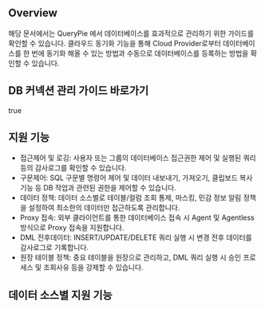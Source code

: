 ## Overview
해당 문서에서는 QueryPie 에서 데이터베이스를 효과적으로 관리하기 위한 가이드를 확인할 수 있습니다. 클라우드 동기화 기능을 통해 Cloud Provider로부터 데이터베이스를 한 번에 동기화 해올 수 있는 방법과 수동으로 데이터베이스를 등록하는 방법을 확인할 수 있습니다.

## DB 커넥션 관리 가이드 바로가기
true
## 지원 기능
* 접근제어 및 로깅: 사용자 또는 그룹의 데이터베이스 접근권한 제어 및 실행된 쿼리 등의 감사로그를 확인할 수 있습니다.
* 구문제어: SQL 구문별 명령어 제어 및 데이터 내보내기, 가져오기, 클립보드 복사 기능 등 DB 작업과 관련된 권한을 제어할 수 있습니다.
* 데이터 정책: 데이터 소스별로 테이블/컬럼 조회 통제, 마스킹, 민감 정보 알림 정책을 설정하여 최소한의 데이터만 접근하도록 관리합니다.
* Proxy 접속: 외부 클라이언트를 통한 데이터베이스 접속 시 Agent 및 Agentless 방식으로 Proxy 접속을 지원합니다.
* DML 전후데이터: INSERT/UPDATE/DELETE 쿼리 실행 시 변경 전후 데이터를 감사로그로 기록합니다.
* 원장 테이블 정책: 중요 테이블을 원장으로 관리하고, DML 쿼리 실행 시 승인 프로세스 및 조회사유 등을 강제할 수 있습니다.

## 데이터 소스별 지원 기능